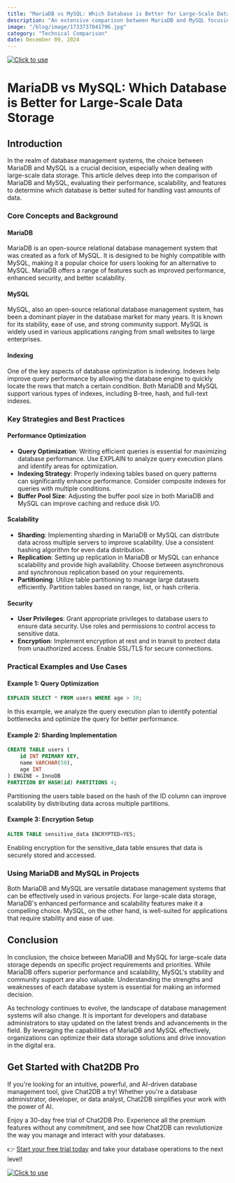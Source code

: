 ```yaml
---
title: "MariaDB vs MySQL: Which Database is Better for Large-Scale Data Storage"
description: "An extensive comparison between MariaDB and MySQL focusing on their suitability for large-scale data storage, including performance, scalability, and features."
image: "/blog/image/1733737041796.jpg"
category: "Technical Comparison"
date: December 09, 2024
---
```

[![Click to use](/image/blog/bg/chat2db1.png)](https://app.chat2db.ai/)
# MariaDB vs MySQL: Which Database is Better for Large-Scale Data Storage


<Authors date="December 09, 2024">
  <Author name="Aiden Stone" link="https://chat2db.ai" />
</Authors>

## Introduction

In the realm of database management systems, the choice between MariaDB and MySQL is a crucial decision, especially when dealing with large-scale data storage. This article delves deep into the comparison of MariaDB and MySQL, evaluating their performance, scalability, and features to determine which database is better suited for handling vast amounts of data.

### Core Concepts and Background

#### MariaDB

MariaDB is an open-source relational database management system that was created as a fork of MySQL. It is designed to be highly compatible with MySQL, making it a popular choice for users looking for an alternative to MySQL. MariaDB offers a range of features such as improved performance, enhanced security, and better scalability.

#### MySQL

MySQL, also an open-source relational database management system, has been a dominant player in the database market for many years. It is known for its stability, ease of use, and strong community support. MySQL is widely used in various applications ranging from small websites to large enterprises.

#### Indexing

One of the key aspects of database optimization is indexing. Indexes help improve query performance by allowing the database engine to quickly locate the rows that match a certain condition. Both MariaDB and MySQL support various types of indexes, including B-tree, hash, and full-text indexes.

### Key Strategies and Best Practices

#### Performance Optimization

- **Query Optimization**: Writing efficient queries is essential for maximizing database performance. Use EXPLAIN to analyze query execution plans and identify areas for optimization.
- **Indexing Strategy**: Properly indexing tables based on query patterns can significantly enhance performance. Consider composite indexes for queries with multiple conditions.
- **Buffer Pool Size**: Adjusting the buffer pool size in both MariaDB and MySQL can improve caching and reduce disk I/O.

#### Scalability

- **Sharding**: Implementing sharding in MariaDB or MySQL can distribute data across multiple servers to improve scalability. Use a consistent hashing algorithm for even data distribution.
- **Replication**: Setting up replication in MariaDB or MySQL can enhance scalability and provide high availability. Choose between asynchronous and synchronous replication based on your requirements.
- **Partitioning**: Utilize table partitioning to manage large datasets efficiently. Partition tables based on range, list, or hash criteria.

#### Security

- **User Privileges**: Grant appropriate privileges to database users to ensure data security. Use roles and permissions to control access to sensitive data.
- **Encryption**: Implement encryption at rest and in transit to protect data from unauthorized access. Enable SSL/TLS for secure connections.

### Practical Examples and Use Cases

#### Example 1: Query Optimization

```sql
EXPLAIN SELECT * FROM users WHERE age > 30;
```

In this example, we analyze the query execution plan to identify potential bottlenecks and optimize the query for better performance.

#### Example 2: Sharding Implementation

```sql
CREATE TABLE users (
    id INT PRIMARY KEY,
    name VARCHAR(50),
    age INT
) ENGINE = InnoDB
PARTITION BY HASH(id) PARTITIONS 4;
```

Partitioning the users table based on the hash of the ID column can improve scalability by distributing data across multiple partitions.

#### Example 3: Encryption Setup

```sql
ALTER TABLE sensitive_data ENCRYPTED=YES;
```

Enabling encryption for the sensitive_data table ensures that data is securely stored and accessed.

### Using MariaDB and MySQL in Projects

Both MariaDB and MySQL are versatile database management systems that can be effectively used in various projects. For large-scale data storage, MariaDB's enhanced performance and scalability features make it a compelling choice. MySQL, on the other hand, is well-suited for applications that require stability and ease of use.

## Conclusion

In conclusion, the choice between MariaDB and MySQL for large-scale data storage depends on specific project requirements and priorities. While MariaDB offers superior performance and scalability, MySQL's stability and community support are also valuable. Understanding the strengths and weaknesses of each database system is essential for making an informed decision.

As technology continues to evolve, the landscape of database management systems will also change. It is important for developers and database administrators to stay updated on the latest trends and advancements in the field. By leveraging the capabilities of MariaDB and MySQL effectively, organizations can optimize their data storage solutions and drive innovation in the digital era.

## Get Started with Chat2DB Pro

If you're looking for an intuitive, powerful, and AI-driven database management tool, give Chat2DB a try! Whether you're a database administrator, developer, or data analyst, Chat2DB simplifies your work with the power of AI.

Enjoy a 30-day free trial of Chat2DB Pro. Experience all the premium features without any commitment, and see how Chat2DB can revolutionize the way you manage and interact with your databases.

👉 [Start your free trial today](https://app.chat2db.ai/) and take your database operations to the next level!

[![Click to use](/image/blog/bg/chat2db.jpg)](https://app.chat2db.ai/)